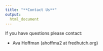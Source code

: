 ```yaml
---
title: "**Contact Us**"
output:
  html_document
---
```




If you have questions please contact:

* Ava Hoffman (ahoffma2 at fredhutch.org)
